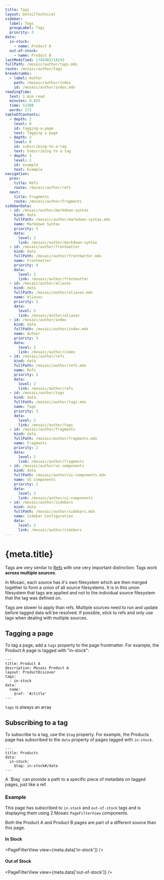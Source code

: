 ```yaml
---
title: Tags
layout: DetailTechnical
sidebar:
  label: Tags
  groupLabel: Tags
  priority: 3
data:
  in-stock:
    - name: Product A
  out-of-stock:
    - name: Product B
lastModified: 1745483718243
fullPath: /mosaic/author/tags.mdx
route: /mosaic/author/tags
breadcrumbs:
  - label: Author
    path: /mosaic/author/index
    id: /mosaic/author/index.mdx
readingTime:
  text: 1 min read
  minutes: 0.855
  time: 51300
  words: 171
tableOfContents:
  - depth: 2
    level: 0
    id: tagging-a-page
    text: Tagging a page
  - depth: 2
    level: 0
    id: subscribing-to-a-tag
    text: Subscribing to a tag
  - depth: 3
    level: 1
    id: example
    text: Example
navigation:
  prev:
    title: Refs
    route: /mosaic/author/refs
  next:
    title: Fragments
    route: /mosaic/author/fragments
sidebarData:
  - id: /mosaic/author/markdown-syntax
    kind: data
    fullPath: /mosaic/author/markdown-syntax.mdx
    name: Markdown Syntax
    priority: 5
    data:
      level: 2
      link: /mosaic/author/markdown-syntax
  - id: /mosaic/author/frontmatter
    kind: data
    fullPath: /mosaic/author/frontmatter.mdx
    name: Frontmatter
    priority: 4
    data:
      level: 2
      link: /mosaic/author/frontmatter
  - id: /mosaic/author/aliases
    kind: data
    fullPath: /mosaic/author/aliases.mdx
    name: Aliases
    priority: 3
    data:
      level: 2
      link: /mosaic/author/aliases
  - id: /mosaic/author/index
    kind: data
    fullPath: /mosaic/author/index.mdx
    name: Author
    priority: 3
    data:
      level: 2
      link: /mosaic/author/index
  - id: /mosaic/author/refs
    kind: data
    fullPath: /mosaic/author/refs.mdx
    name: Refs
    priority: 3
    data:
      level: 2
      link: /mosaic/author/refs
  - id: /mosaic/author/tags
    kind: data
    fullPath: /mosaic/author/tags.mdx
    name: Tags
    priority: 3
    data:
      level: 2
      link: /mosaic/author/tags
  - id: /mosaic/author/fragments
    kind: data
    fullPath: /mosaic/author/fragments.mdx
    name: Fragments
    priority: 2
    data:
      level: 2
      link: /mosaic/author/fragments
  - id: /mosaic/author/ui-components
    kind: data
    fullPath: /mosaic/author/ui-components.mdx
    name: UI Components
    priority: 2
    data:
      level: 2
      link: /mosaic/author/ui-components
  - id: /mosaic/author/sidebars
    kind: data
    fullPath: /mosaic/author/sidebars.mdx
    name: Sidebar Configuration
    data:
      level: 2
      link: /mosaic/author/sidebars
---
```

# {meta.title}

Tags are very similar to [Refs](./refs) with one very important distinction: Tags work **across multiple sources**.

In Mosaic, each source has it's own filesystem which are then merged together to form a union of all source filesystems. It is in this union filesystem that tags are applied and not to the individual source filesystem that the tag was defined on.

<Callout variant="warning">
  Tags are slower to apply than refs. Multiple sources need to run and update before tagged data
  will be resolved. If possible, stick to refs and only use tags when dealing with multiple sources.
</Callout>

## Tagging a page

To tag a page, add a `tags` property to the page frontmatter. For example, the Product A page is tagged with "in-stock":

```
---
title: Product A
description: Mosaic Product A
layout: ProductDiscover
tags:
  - in-stock
data:
  name:
    $ref: '#/title'
---
```

<Callout>`tags` is always an array</Callout>

## Subscribing to a tag

To subscribe to a tag, use the `$tag` property. For example, the Products page has subscribed to the `data` property of pages tagged with `in-stock`.

```
---
title: Products
data:
  in-stock:
    $tag: in-stock#/data
---
```

<Callout>
  A `$tag` can provide a path to a specific piece of metadata on tagged pages, just like a ref.
</Callout>

### Example

This page has subscribed to `in-stock` and `out-of-stock` tags and is displaying them using 2 Mosaic `PageFilterView` components.

Both the Product A and Product B pages are part of a different source than this page.

#### In Stock

<PageFilterView view={meta.data['in-stock']} />

#### Out of Stock

<PageFilterView view={meta.data['out-of-stock']} />
